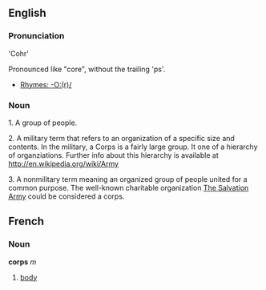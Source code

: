 ==English==
===Pronunciation===

'Cohr'

Pronounced like "core", without the trailing 'ps'.
*[[Rhymes:English:-O:(r)/|Rhymes: -O:(r)/]]

===Noun===

1.  A group of people.  

2.  A military term that refers to an organization of a specific size and contents.  In the military, a Corps is a fairly large group.  It one of a hierarchy of organziations.  Further info about this hierarchy is available at http://en.wikipedia.org/wiki/Army

3.  A nonmilitary term meaning an organized group of people united for a common purpose.  The well-known charitable organization [http://en.wikipedia.org/wiki/Salvation_Army The Salvation Army ] could be considered a corps.

==French==
===Noun===
'''corps''' ''m''

# [[body]]